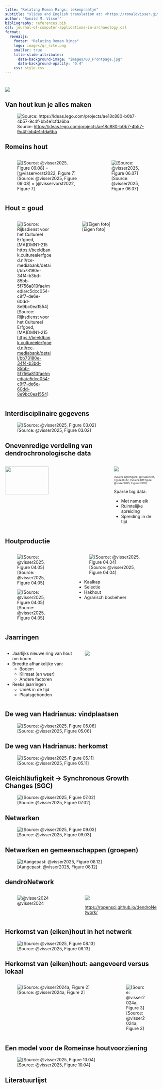 ```yaml
---
title: "Relating Roman Rings: lekenpraatje"
subtitle: "slides and English translation at: <https://ronaldvisser.github.io/RelatingRomanRings_defense> (qr-code)"
author: "Ronald M. Visser"
bibliography: references.bib
csl: journal-of-computer-applications-in-archaeology.csl
format: 
  revealjs:
    footer: "Relating Roman Rings"
    logo: images/qr_site.png
    smaller: true
    title-slide-attributes:
      data-background-image: "images/00_Frontpage.jpg"
      data-background-opacity: "0.4"
    css: style.css
---
```


# 

![](images/00_Frontpage.jpg){fig-align="center"}

## Van hout kun je alles maken

![Source: <https://ideas.lego.com/projects/ae18c880-b0b7-4b57-9c4f-bb4e1cfda6ba>](images/lego_fort_hout.png){fig-align="center"}

## Romeins hout

::: columns
::: {.column width="60%"}
![[Source: @visser2025, Figure 09.08] = [@visservorst2022, Figure 7]](images/Figure_09.08_Zwammerdam_2_ZWS2_72-216_17.jpg)
:::

::: {.column width="40%"}
![[Source: @visser2025, Figure 06.07]](images/Figure_06.07_Post_ForumHadriani.JPG)
:::
:::

## Hout = goud

::: columns
::: {.column width="40%"}
![\[Source: Rijksdienst voor het Cultureel Erfgoed, \[MA\]DMN1-215 <https://beeldbank.cultureelerfgoed.nl/rce-mediabank/detail/bb73180e-34f4-b3bd-85bb-5f756a810fae/media/c5dcc054-c9f7-de6e-60dd-8e9bc0ea1554>\]](images/%5BMA%5DDMN1-215.jpg)
:::

::: {.column width="60%"}
![\[Eigen foto\]](images/IMAG4495.jpg)
:::
:::

## Interdisciplinaire gegevens

![[Source: @visser2025, Figure 03.02]](images/Figure_03.02_Data_sources.png){fig-align="center"}

## Onevenredige verdeling van dendrochronologische data

::: columns
::: {.column width="70%"}
![](images/Figure_03.10_Map_NumberOfSamples.png){width="65%" fig-align="center"}
:::

::: {.column width="30%"}
![](images/Figure_03.17_number_tree_rings_year.png)

::: {style="font-size: 60%;"}
[Source right figure: @visser2025, Figure 03.17] [Source left figure: @visser2025, Figure 03.10]
:::

Sparse big data:

-   Met name eik
-   Ruimtelijke spreiding
-   Spreiding in de tijd
:::
:::

## Houtproductie

::: columns
::: {.column width="40%"}
![[Source: @visser2025, Figure 04.05]](images/Figure_04.02_ClearCutting_colour.jpg)

![[Source: @visser2025, Figure 04.05]](images/Figure_04.05_CoppicedOak_Laarsenberg(NL)_new.JPG)
:::

::: {.column width="50%"}
![[Source: @visser2025, Figure 04.04]](images/Figure_04.04_SaltuarAxes.png)

-   Kaalkap
-   Selectie
-   Hakhout
-   Agrarisch bosbeheer
:::
:::

## Jaarringen

::: columns
::: {.column width="50%"}
-   Jaarlijks nieuwe ring van hout om boom
-   Breedte afhankelijke van:
    -   Bodem
    -   Klimaat (en weer)
    -   Andere factoren
-   Reeks jaarringen
    -   Uniek in de tijd
    -   Plaatsgebonden
:::

::: {.column width="50%"}
![](images/treering_formation.png)
:::
:::

## De weg van Hadrianus: vindplaatsen

![[Source: @visser2025, Figure 05.06]](images/Figure_05.06_ROMLIMES_findlocations.png)

## De weg van Hadrianus: herkomst

![[Source: @visser2025, Figure 05.11]](images/Figure_05.11_Provenance_region_new.png)

## Gleichläufigkeit -\> Synchronous Growth Changes (SGC)

![[Source: @visser2025, Figure 07.02]](images/Figure_07.02_ExplainGLK.png)

## Netwerken

![[Source: @visser2025, Figure 09.03]](images/Figure_09.03_NetworkExplain.png)

## Netwerken en gemeenschappen (groepen)

![[Aangepast: @visser2025, Figure 08.12]](images/Figure_08.12_Network_GN03_map_network.png)

## dendroNetwork

::: columns
::: {.column width="50%"}
![@visser2024](images/dendroNetwork_hexsticker.png)
:::

::: {.column width="50%"}
![](images/rOpenSci_icon_lettering_color.png)

<https://ropensci.github.io/dendroNetwork/>
:::
:::

## Herkomst van (eiken)hout in het netwerk

![[Source: @visser2025, Figure 08.13]](images/Figure_08.13_network_4_means_GN_legend_provenance.png)

## Herkomst van (eiken)hout: aangevoerd versus lokaal

::: columns
::: {.column width="70%"}
![[Source: @visser2024a, Figure 2]](images/Figure_2_Network_means_1_transported_with_legend.jpg)
:::

::: {.column width="30%"}
![[Source: @visser2024a, Figure 3]](images/Figure_3_transported_bar.jpg)
:::
:::

## Een model voor de Romeinse houtvoorziening

![[Source: @visser2025, Figure 10.04]](images/Figure_10.04_TimberEconomy_Models.png)

## Literatuurlijst
